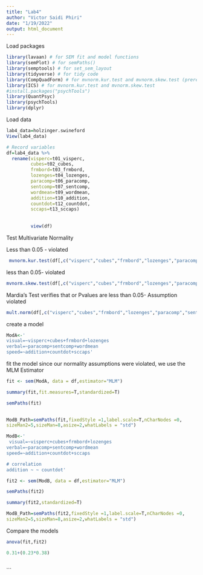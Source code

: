 ---
title: "Lab4"
author: "Victor Saidi Phiri"
date: "1/19/2022"
output: html_document
---

Load packages

```{r setup, include=FALSE}
library(lavaan) # for SEM fit and model functions	
library(semPlot) # for semPaths()	
library(semptools) # for set_sem_layout	
library(tidyverse) # for tidy code	
library(CompQuadForm) # for mvnorm.kur.test and mvnorm.skew.test (prerequisite)	
library(ICS) # for mvnorm.kur.test and mvnorm.skew.test	
#install.packages("psychTools")
library(QuantPsyc)
library(psychTools)
library(dplyr)
```


Load data

```{r}
 
lab4_data=holzinger.swineford
View(lab4_data)

# Record variables 
df=lab4_data %>% 
  rename(visperc=t01_visperc,
         cubes=t02_cubes,
         frmbord=t03_frmbord,
         lozenges=t04_lozenges,
         paracomp=t06_paracomp,
         sentcomp=t07_sentcomp,
         wordmean=t09_wordmean,
         addition=t10_addition,
         countdot=t12_countdot,
         sccaps=t13_sccaps)
         
         
         view(df)
```


Test Multivariate Normality 

Less than 0.05 - violated 
```{r}

 mvnorm.kur.test(df[,c("visperc","cubes","frmbord","lozenges","paracomp","sentcomp","wordmean","addition","countdot","sccaps")])

```
less than 0.05- violated 
```{r}
mvnorm.skew.test(df[,c("visperc","cubes","frmbord","lozenges","paracomp","sentcomp","wordmean","addition","countdot","sccaps")])
```

Mardia’s Test 
verifies that or Pvalues are less than 0.05- Assumption violated
```{r}
mult.norm(df[,c("visperc","cubes","frmbord","lozenges","paracomp","sentcomp","wordmean","addition","countdot","sccaps")])$mult.test

```


create a model

```{r}
ModA<-'
visual=~visperc+cubes+frmbord+lozenges
verbal=~paracomp+sentcomp+wordmean
speed=~addition+countdot+sccaps'


```

fit the model
since our normality assumptions were violated, we use the MLM Estimator 

```{r echo=TRUE, paged.print=TRUE}
fit <- sem(ModA, data = df,estimator="MLM")

summary(fit,fit.measures=T,standardized=T)

semPaths(fit)
 
```

```{r}
ModB_Path=semPaths(fit,fixedStyle =1,label.scale=T,nCharNodes =0,
sizeMan2=5,sizeMan=8,asize=2,whatLabels = "std")
```


```{r}

ModB<-'
 visual=~visperc+cubes+frmbord+lozenges
verbal=~paracomp+sentcomp+wordmean
speed=~addition+countdot+sccaps

# correlation 
addition ~ ~ countdot'

fit2 <- sem(ModB, data = df,estimator="MLM")

semPaths(fit2)

summary(fit2,standardized=T)

```

```{r}
ModB_Path=semPaths(fit2,fixedStyle =1,label.scale=T,nCharNodes =0,
sizeMan2=5,sizeMan=8,asize=2,whatLabels = "std")

```
Compare the models 

```{r}
anova(fit,fit2)

0.31+(0.23*0.38)
  
```


```



